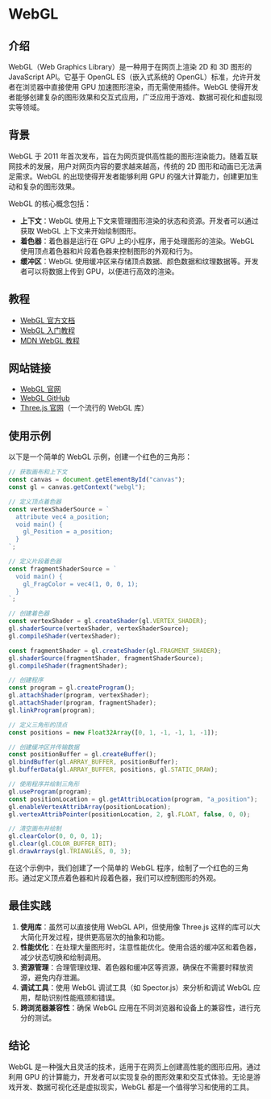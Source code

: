 # WebGL

## 介绍

WebGL（Web Graphics Library）是一种用于在网页上渲染 2D 和 3D 图形的 JavaScript API。它基于 OpenGL ES（嵌入式系统的 OpenGL）标准，允许开发者在浏览器中直接使用 GPU 加速图形渲染，而无需使用插件。WebGL 使得开发者能够创建复杂的图形效果和交互式应用，广泛应用于游戏、数据可视化和虚拟现实等领域。

## 背景

WebGL 于 2011 年首次发布，旨在为网页提供高性能的图形渲染能力。随着互联网技术的发展，用户对网页内容的要求越来越高，传统的 2D 图形和动画已无法满足需求。WebGL 的出现使得开发者能够利用 GPU 的强大计算能力，创建更加生动和复杂的图形效果。

WebGL 的核心概念包括：

- **上下文**：WebGL 使用上下文来管理图形渲染的状态和资源。开发者可以通过获取 WebGL 上下文来开始绘制图形。
- **着色器**：着色器是运行在 GPU 上的小程序，用于处理图形的渲染。WebGL 使用顶点着色器和片段着色器来控制图形的外观和行为。
- **缓冲区**：WebGL 使用缓冲区来存储顶点数据、颜色数据和纹理数据等。开发者可以将数据上传到 GPU，以便进行高效的渲染。

## 教程

- [WebGL 官方文档](https://www.khronos.org/webgl/)
- [WebGL 入门教程](https://webglfundamentals.org/)
- [MDN WebGL 教程](https://developer.mozilla.org/zh-CN/docs/Web/API/WebGL_API/Tutorial)

## 网站链接

- [WebGL 官网](https://www.khronos.org/webgl/)
- [WebGL GitHub](https://github.com/KhronosGroup/WebGL)
- [Three.js 官网](https://threejs.org/)（一个流行的 WebGL 库）

## 使用示例

以下是一个简单的 WebGL 示例，创建一个红色的三角形：

```javascript
// 获取画布和上下文
const canvas = document.getElementById("canvas");
const gl = canvas.getContext("webgl");

// 定义顶点着色器
const vertexShaderSource = `
  attribute vec4 a_position;
  void main() {
    gl_Position = a_position;
  }
`;

// 定义片段着色器
const fragmentShaderSource = `
  void main() {
    gl_FragColor = vec4(1, 0, 0, 1);
  }
`;

// 创建着色器
const vertexShader = gl.createShader(gl.VERTEX_SHADER);
gl.shaderSource(vertexShader, vertexShaderSource);
gl.compileShader(vertexShader);

const fragmentShader = gl.createShader(gl.FRAGMENT_SHADER);
gl.shaderSource(fragmentShader, fragmentShaderSource);
gl.compileShader(fragmentShader);

// 创建程序
const program = gl.createProgram();
gl.attachShader(program, vertexShader);
gl.attachShader(program, fragmentShader);
gl.linkProgram(program);

// 定义三角形的顶点
const positions = new Float32Array([0, 1, -1, -1, 1, -1]);

// 创建缓冲区并传输数据
const positionBuffer = gl.createBuffer();
gl.bindBuffer(gl.ARRAY_BUFFER, positionBuffer);
gl.bufferData(gl.ARRAY_BUFFER, positions, gl.STATIC_DRAW);

// 使用程序并绘制三角形
gl.useProgram(program);
const positionLocation = gl.getAttribLocation(program, "a_position");
gl.enableVertexAttribArray(positionLocation);
gl.vertexAttribPointer(positionLocation, 2, gl.FLOAT, false, 0, 0);

// 清空画布并绘制
gl.clearColor(0, 0, 0, 1);
gl.clear(gl.COLOR_BUFFER_BIT);
gl.drawArrays(gl.TRIANGLES, 0, 3);
```

在这个示例中，我们创建了一个简单的 WebGL 程序，绘制了一个红色的三角形。通过定义顶点着色器和片段着色器，我们可以控制图形的外观。

## 最佳实践

1. **使用库**：虽然可以直接使用 WebGL API，但使用像 Three.js 这样的库可以大大简化开发过程，提供更高层次的抽象和功能。
2. **性能优化**：在处理大量图形时，注意性能优化。使用合适的缓冲区和着色器，减少状态切换和绘制调用。
3. **资源管理**：合理管理纹理、着色器和缓冲区等资源，确保在不需要时释放资源，避免内存泄漏。
4. **调试工具**：使用 WebGL 调试工具（如 Spector.js）来分析和调试 WebGL 应用，帮助识别性能瓶颈和错误。
5. **跨浏览器兼容性**：确保 WebGL 应用在不同浏览器和设备上的兼容性，进行充分的测试。

## 结论

WebGL 是一种强大且灵活的技术，适用于在网页上创建高性能的图形应用。通过利用 GPU 的计算能力，开发者可以实现复杂的图形效果和交互式体验。无论是游戏开发、数据可视化还是虚拟现实，WebGL 都是一个值得学习和使用的工具。
